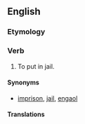 ==English==

===Etymology===
{{prefix|en|en|jail}}

===Verb===
{{en-verb}}

# {{lb|en|transitive}} To put in jail.

====Synonyms====
* {{sense|to put in jail}} [[imprison]], [[jail]], [[engaol]]

====Translations====
{{trans-see|put in jail|imprison}}